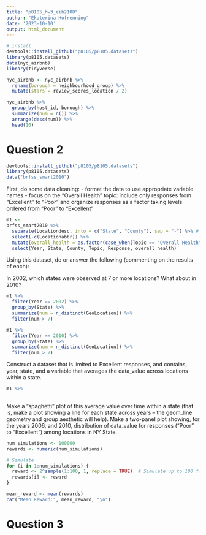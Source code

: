 ```yaml
---
title: "p8105_hw3_eih2108"
author: "Ekaterina Hofrenning"
date: '2023-10-10'
output: html_document
---
```




```r
# install
devtools::install_github("p8105/p8105.datasets")
library(p8105.datasets)
data(nyc_airbnb)
library(tidyverse)

nyc_airbnb <- nyc_airbnb %>%
  rename(borough = neighbourhood_group) %>%
  mutate(stars = review_scores_location / 2)

nyc_airbnb %>%
  group_by(host_id, borough) %>%
  summarize(num = n()) %>%
  arrange(desc(num)) %>%
  head(10)
```


# Question 2

```r
devtools::install_github("p8105/p8105.datasets")
library(p8105.datasets)
data("brfss_smart2010")
```

First, do some data cleaning:
- format the data to use appropriate variable names
- focus on the “Overall Health” topic: include only responses from “Excellent” to “Poor” and organize responses as a factor taking levels ordered from “Poor” to “Excellent”

```r
m1 <-
brfss_smart2010 %>% 
  separate(Locationdesc, into = c("State", "County"), sep = "-") %>% # create appropriate state and county vars
  select(-c(Locationabbr)) %>%
  mutate(overall_health = as.factor(case_when(Topic == "Overall Health" ~ Response))) %>%
  select(Year, State, County, Topic, Response, overall_health)
```

Using this dataset, do or answer the following (commenting on the results of each):

In 2002, which states were observed at 7 or more locations? What about in 2010?

```r
m1 %>%
  filter(Year == 2002) %>%
  group_by(State) %>%
  summarize(num = n_distinct(GeoLocation)) %>%
  filter(num > 7)

m1 %>%
  filter(Year == 2010) %>%
  group_by(State) %>%
  summarize(num = n_distinct(GeoLocation)) %>%
  filter(num > 7)
```

Construct a dataset that is limited to Excellent responses, and contains, year, state, and a variable that averages the data_value across locations within a state. 

```r
m1 %>%
  
```


Make a “spaghetti” plot of this average value over time within a state (that is, make a plot showing a line for each state across years – the geom_line geometry and group aesthetic will help).
Make a two-panel plot showing, for the years 2006, and 2010, distribution of data_value for responses (“Poor” to “Excellent”) among locations in NY State.



```r
num_simulations <- 100000
rewards <- numeric(num_simulations)

# Simulate
for (i in 1:num_simulations) {
  reward <- 2^sample(1:100, 1, replace = TRUE)  # Simulate up to 100 flips
  rewards[i] <- reward
}

mean_reward <- mean(rewards)
cat("Mean Reward:", mean_reward, "\n")
```




# Question 3
